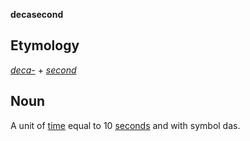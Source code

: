 '''decasecond'''

==Etymology==

''[[deca-]]'' + ''[[second]]''

==Noun==

A unit of [[time]] equal to 10 [[second]]s and with symbol das.